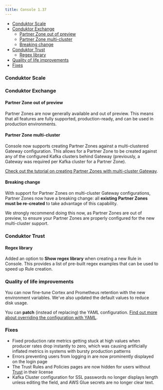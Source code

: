 ```yaml
---
title: Console 1.37
---
```


- [Conduktor Scale](#conduktor-scale)
- [Conduktor Exchange](#conduktor-exchange)
  - [Partner Zone out of preview](#partner-zone-out-of-preview)
  - [Partner Zone multi-cluster](#partner-zone-multi-cluster)
  - [Breaking change](#breaking-change)
- [Conduktor Trust](#conduktor-trust)
  - [Regex library](#regex-library)
- [Quality of life improvements](#quality-of-life-improvements)
- [Fixes](#fixes)

### Conduktor Scale

### Conduktor Exchange

#### Partner Zone out of preview

Partner Zones are now generally available and out of preview. This means that all features are fully supported, production-ready, and can be used in production environments.

#### Partner Zone multi-cluster

Console now supports creating Partner Zones against a multi-clustered Gateway configuration. This allows for a Partner Zone to be created against any of the configured Kafka clusters behind Gateway (previously, a Gateway was required per Kafka cluster for a Partner Zone).

[Check out the tutorial on creating Partner Zones with multi-cluster Gateway](/guide/tutorials/partner-zone-multi-cluster).

#### Breaking change

With support for Partner Zones on multi-cluster Gateway configurations, Partner Zones now have a breaking change: all **existing Partner Zones must be re-created** to take advantage of this capability.

We strongly recommend doing this now, as Partner Zones are out of preview, to ensure your Partner Zones are properly configured for the new multi-cluster support.

### Conduktor Trust

#### Regex library

Added an option to **Show regex library** when creating a new Rule in Console. This provides a list of pre-built regex examples that can be used to speed up Rule creation.

### Quality of life improvements

You can now fine-tune Cortex and Prometheus retention with the new environment variables. We've also updated the default values to reduce disk usage.

You can **patch** (instead of replacing) the YAML configuration. [Find out more about overriding the configuration with YAML](/guide/conduktor-in-production/deploy-artifacts/deploy-cortex#overriding-with-yaml).

### Fixes

- Fixed production rate metrics getting stuck at high values when producer rates drop instantly to zero, which was causing artificially inflated metrics in systems with bursty production patterns
- Errors preventing users from logging in are now prominently displayed on the login page
- The Trust Rules and Policies pages are now hidden for users without [Trust](https://conduktor.io/trust) in their license
- Kafka Cluster configuration for SSL passwords no longer displays length unless editing the field, and AWS Glue secrets are no longer clear text.
